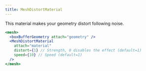 ```yaml
---
title: MeshDistortMaterial
---
```


This material makes your geometry distort following noise.

```jsx
<mesh>
  <boxBufferGeometry attach="geometry" />
  <MeshDistortMaterial
    attach="material"
    distort={1} // Strength, 0 disables the effect (default=1)
    speed={10} // Speed (default=1)
  />
</mesh>
```

<StoryBook lib="drei" id="shaders-meshdistortmaterial--mesh-distort-material-st" />
